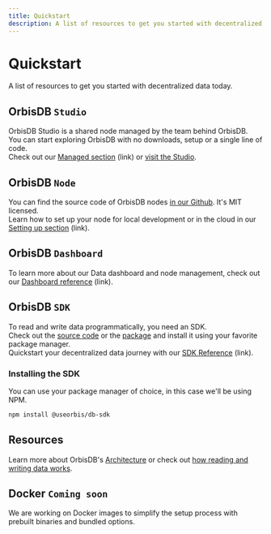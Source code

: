 ```yaml
---
title: Quickstart
description: A list of resources to get you started with decentralized data today.
---
```


# Quickstart

A list of resources to get you started with decentralized data today.

## OrbisDB `Studio`

OrbisDB Studio is a shared node managed by the team behind OrbisDB.\
You can start exploring OrbisDB with no downloads, setup or a single line of code.\
Check out our [Managed section](https://www.notion.so/Managed-Studio-be33efc2124e4f3583ab10a1639c45b1?pvs=21) (link) or [visit the Studio](https://studio.useorbis.com/).

## OrbisDB `Node`

You can find the source code of OrbisDB nodes [in our Github](https://github.com/OrbisWeb3/orbisdb). It's MIT licensed.\
Learn how to set up your node for local development or in the cloud in our [Setting up section](https://www.notion.so/Overview-fbc65a9a0356485a993b0cab190779f3?pvs=21) (link).

## OrbisDB `Dashboard`

To learn more about our Data dashboard and node management, check out our [Dashboard reference](https://www.notion.so/Dashboard-reference-156cfef12e05462d913b7293d452d07e?pvs=21) (link).

## OrbisDB `SDK`

To read and write data programmatically, you need an SDK.\
Check out the [source code](https://github.com/OrbisWeb3/db-sdk) or the [package](https://www.npmjs.com/package/@useorbis/db-sdk) and install it using your favorite package manager.\
Quickstart your decentralized data journey with our [SDK Reference](https://www.notion.so/Getting-started-12a929384dd644fd9618b2d8e62ddda9?pvs=21) (link).

### Installing the SDK

You can use your package manager of choice, in this case we'll be using NPM.

```bash
npm install @useorbis/db-sdk
```

## Resources

Learn more about OrbisDB's [Architecture](https://www.notion.so/Architecture-4b4ca402cb1a44e58b9a2884bdc02f04?pvs=21) or check out [how reading and writing data works](https://www.notion.so/Overview-43f8cd558e394476bd701bf2f2f81a21?pvs=21).

## Docker **`Coming soon`**

We are working on Docker images to simplify the setup process with prebuilt binaries and bundled options.